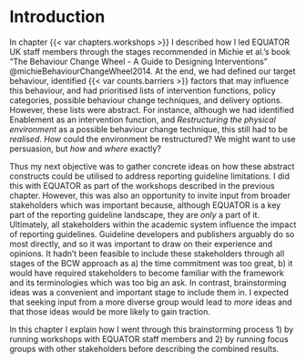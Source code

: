 
# Introduction

In chapter {{< var chapters.workshops >}} I described how I led EQUATOR UK staff members through the stages recommended in Michie et al.'s book "The Behaviour Change Wheel - A Guide to Designing Interventions" @michieBehaviourChangeWheel2014. At the end, we had defined our target behaviour, identified {{< var counts.barriers >}} factors that may influence this behaviour, and had prioritised lists of intervention functions, policy categories, possible behaviour change techniques, and delivery options. However, these lists were abstract. For instance, although we had identified Enablement as an intervention function, and _Restructuring the physical environment_ as a possible behaviour change technique, this still had to be _realised_. _How_ could the environment be restructured? We might want to use persuasion, but _how_ and _where_ exactly? 

Thus my next objective was to gather concrete ideas on how these abstract constructs could be utilised to address reporting guideline limitations. I did this with EQUATOR as part of the workshops described in the previous chapter. However, this was also an opportunity to invite input from broader stakeholders which was important because, although EQUATOR is a key part of the reporting guideline landscape, they are _only_ a part of it. Ultimately, all stakeholders within the academic system influence the impact of reporting guidelines. Guideline developers and publishers arguably do so most directly, and so it was important to draw on their experience and opinions. It hadn't been feasible to include these stakeholders through all stages of the BCW approach as a) the time commitment was too great, b) it would have required stakeholders to become familiar with the framework and its terminologies which was too big an ask. In contrast, brainstorming ideas was a convenient and important stage to include them in. I expected that seeking input from a more diverse group would lead to _more_ ideas and that those ideas would be more likely to gain traction. 

In this chapter I explain how I went through this brainstorming process 1) by running workshops with EQUATOR staff members and 2) by running focus groups with other stakeholders before describing the combined results. 

<!-- # ASK Charlotte: is the objective clear, justified, and sign posted? -->
<!-- Although some EQUATOR members have developed reporting guidelines, their experience may not be representative of "external" guideline developers who, despite having a deep understanding of their own guidance, may consider reporting guidelines as a small part of their academic identity and may not "live and breathe" reporting guidelines in the same way EQUATOR does. -->





